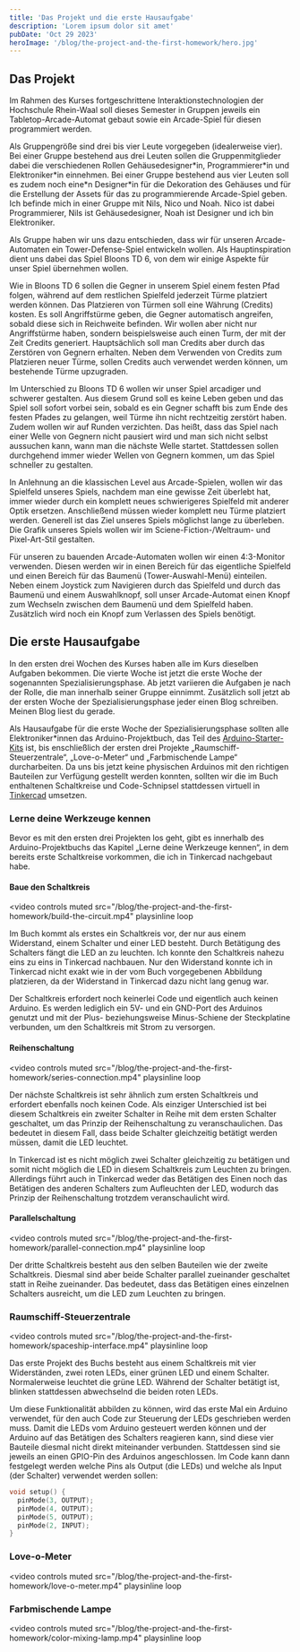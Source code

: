 ```yaml
---
title: 'Das Projekt und die erste Hausaufgabe'
description: 'Lorem ipsum dolor sit amet'
pubDate: 'Oct 29 2023'
heroImage: '/blog/the-project-and-the-first-homework/hero.jpg'
---
```


## Das Projekt

Im Rahmen des Kurses fortgeschrittene Interaktionstechnologien der Hochschule
Rhein-Waal soll dieses Semester in Gruppen jeweils ein Tabletop-Arcade-Automat
gebaut sowie ein Arcade-Spiel für diesen programmiert werden.

Als Gruppengröße sind drei bis vier Leute vorgegeben (idealerweise vier). Bei
einer Gruppe bestehend aus drei Leuten sollen die Gruppenmitglieder dabei die
verschiedenen Rollen Gehäusedesigner\*in, Programmierer\*in und Elektroniker\*in
einnehmen. Bei einer Gruppe bestehend aus vier Leuten soll es zudem noch eine\*n
Designer\*in für die Dekoration des Gehäuses und für die Erstellung der Assets
für das zu programmierende Arcade-Spiel geben. Ich befinde mich in einer Gruppe
mit Nils, Nico und Noah. Nico ist dabei Programmierer, Nils ist Gehäusedesigner,
Noah ist Designer und ich bin Elektroniker.

Als Gruppe haben wir uns dazu entschieden, dass wir für unseren Arcade-Automaten
ein Tower-Defense-Spiel entwickeln wollen. Als Hauptinspiration dient uns
dabei das Spiel Bloons TD 6, von dem wir einige Aspekte für unser Spiel
übernehmen wollen.

Wie in Bloons TD 6 sollen die Gegner in unserem Spiel einem festen Pfad folgen,
während auf dem restlichen Spielfeld jederzeit Türme platziert werden können.
Das Platzieren von Türmen soll eine Währung (Credits) kosten. Es soll
Angriffstürme geben, die Gegner automatisch angreifen, sobald diese sich in
Reichweite befinden. Wir wollen aber nicht nur Angriffstürme haben, sondern
beispielsweise auch einen Turm, der mit der Zeit Credits generiert.
Hauptsächlich soll man Credits aber durch das Zerstören von Gegnern erhalten.
Neben dem Verwenden von Credits zum Platzieren neuer Türme, sollen Credits auch
verwendet werden können, um bestehende Türme upzugraden.

Im Unterschied zu Bloons TD 6 wollen wir unser Spiel arcadiger und schwerer
gestalten. Aus diesem Grund soll es keine Leben geben und das Spiel soll sofort
vorbei sein, sobald es ein Gegner schafft bis zum Ende des festen Pfades zu
gelangen, weil Türme ihn nicht rechtzeitig zerstört haben. Zudem wollen wir auf
Runden verzichten. Das heißt, dass das Spiel nach einer Welle von Gegnern nicht
pausiert wird und man sich nicht selbst aussuchen kann, wann man die nächste
Welle startet. Stattdessen sollen durchgehend immer wieder Wellen von Gegnern
kommen, um das Spiel schneller zu gestalten.

In Anlehnung an die klassischen Level aus Arcade-Spielen, wollen wir das
Spielfeld unseres Spiels, nachdem man eine gewisse Zeit überlebt hat, immer
wieder durch ein komplett neues schwierigeres Spielfeld mit anderer Optik
ersetzen. Anschließend müssen wieder komplett neu Türme platziert werden.
Generell ist das Ziel unseres Spiels möglichst lange zu überleben. Die Grafik
unseres Spiels wollen wir im Sciene-Fiction-/Weltraum- und Pixel-Art-Stil
gestalten.

Für unseren zu bauenden Arcade-Automaten wollen wir einen 4:3-Monitor verwenden.
Diesen werden wir in einen Bereich für das eigentliche Spielfeld und einen
Bereich für das Baumenü (Tower-Auswahl-Menü) einteilen. Neben einem Joystick
zum Navigieren durch das Spielfeld und durch das Baumenü und einem Auswahlknopf,
soll unser Arcade-Automat einen Knopf zum Wechseln zwischen dem Baumenü und
dem Spielfeld haben. Zusätzlich wird noch ein Knopf zum Verlassen des Spiels
benötigt.

## Die erste Hausaufgabe

In den ersten drei Wochen des Kurses haben alle im Kurs dieselben Aufgaben
bekommen. Die vierte Woche ist jetzt die erste Woche der sogenannten
Spezialisierungsphase. Ab jetzt variieren die Aufgaben je nach der Rolle, die
man innerhalb seiner Gruppe einnimmt. Zusätzlich soll jetzt ab der ersten Woche
der Spezialisierungsphase jeder einen Blog schreiben. Meinen Blog liest du
gerade.

Als Hausaufgabe für die erste Woche der Spezialisierungsphase sollten alle
Elektroniker\*innen das Arduino-Projektbuch, das Teil des
[Arduino-Starter-Kits](https://store.arduino.cc/products/arduino-starter-kit-multi-language?variant=35642516308119)
ist, bis enschließlich der ersten drei Projekte „Raumschiff-Steuerzentrale“,
„Love-o-Meter“ und „Farbmischende Lampe“ durcharbeiten. Da uns bis jetzt keine
physischen Arduinos mit den richtigen Bauteilen zur Verfügung gestellt werden
konnten, sollten wir die im Buch enthaltenen Schaltkreise und Code-Schnipsel
stattdessen virtuell in [Tinkercad](https://www.tinkercad.com/circuits)
umsetzen.

### Lerne deine Werkzeuge kennen

Bevor es mit den ersten drei Projekten los geht, gibt es innerhalb des
Arduino-Projektbuchs das Kapitel „Lerne deine Werkzeuge kennen“, in dem bereits
erste Schaltkreise vorkommen, die ich in Tinkercad nachgebaut habe.

#### Baue den Schaltkreis

<video
  controls
  muted
  src="/blog/the-project-and-the-first-homework/build-the-circuit.mp4"
  playsinline
  loop
></video>

Im Buch kommt als erstes ein Schaltkreis vor, der nur aus einem Widerstand,
einem Schalter und einer LED besteht. Durch Betätigung des Schalters fängt die
LED an zu leuchten. Ich konnte den Schaltkreis nahezu eins zu eins in Tinkercad
nachbauen. Nur den Widerstand konnte ich in Tinkercad nicht exakt wie in der vom
Buch vorgegebenen Abbildung platzieren, da der Widerstand in Tinkercad dazu
nicht lang genug war.

Der Schaltkreis erfordert noch keinerlei Code und eigentlich auch keinen
Arduino. Es werden lediglich ein 5V- und ein GND-Port des Arduinos
genutzt und mit der Plus- beziehungsweise Minus-Schiene der Steckplatine
verbunden, um den Schaltkreis mit Strom zu versorgen.

#### Reihenschaltung

<video
  controls
  muted
  src="/blog/the-project-and-the-first-homework/series-connection.mp4"
  playsinline
  loop
></video>

Der nächste Schaltkreis ist sehr ähnlich zum ersten Schaltkreis und erfordert
ebenfalls noch keinen Code. Als einziger Unterschied ist bei diesem Schaltkreis
ein zweiter Schalter in Reihe mit dem ersten Schalter geschaltet, um das
Prinzip der Reihenschaltung zu veranschaulichen. Das bedeutet in diesem Fall,
dass beide Schalter gleichzeitig betätigt werden müssen, damit die LED leuchtet.

In Tinkercad ist es nicht möglich zwei Schalter gleichzeitig zu betätigen und
somit nicht möglich die LED in diesem Schaltkreis zum Leuchten zu bringen. 
Allerdings führt auch in Tinkercad weder das Betätigen des Einen noch das
Betätigen des anderen Schalters zum Aufleuchten der LED, wodurch das Prinzip
der Reihenschaltung trotzdem veranschaulicht wird.

#### Parallelschaltung

<video
  controls
  muted
  src="/blog/the-project-and-the-first-homework/parallel-connection.mp4"
  playsinline
  loop
></video>

Der dritte Schaltkreis besteht aus den selben Bauteilen wie der zweite
Schaltkreis. Diesmal sind aber beide Schalter parallel zueinander geschaltet
statt in Reihe zueinander. Das bedeutet, dass das Betätigen eines einzelnen
Schalters ausreicht, um die LED zum Leuchten zu bringen.

### Raumschiff-Steuerzentrale

<video
  controls
  muted
  src="/blog/the-project-and-the-first-homework/spaceship-interface.mp4"
  playsinline
  loop
></video>

Das erste Projekt des Buchs besteht aus einem Schaltkreis mit vier Widerständen,
zwei roten LEDs, einer grünen LED und einem Schalter. Normalerweise leuchtet
die grüne LED. Während der Schalter betätigt ist, blinken stattdessen
abwechselnd die beiden roten LEDs.

Um diese Funktionalität abbilden zu können, wird das erste Mal ein Arduino
verwendet, für den auch Code zur Steuerung der LEDs geschrieben werden muss.
Damit die LEDs vom Arduino gesteuert werden können und der Arduino auf das
Betätigen des Schalters reagieren kann, sind diese vier Bauteile diesmal nicht
direkt miteinander verbunden. Stattdessen sind sie jeweils an einen GPIO-Pin des
Arduinos angeschlossen. Im Code kann dann festgelegt werden welche Pins als
Output (die LEDs) und welche als Input (der Schalter) verwendet werden sollen:

```cpp
void setup() {
  pinMode(3, OUTPUT);
  pinMode(4, OUTPUT);
  pinMode(5, OUTPUT);
  pinMode(2, INPUT);
}
```

### Love-o-Meter

<video
  controls
  muted
  src="/blog/the-project-and-the-first-homework/love-o-meter.mp4"
  playsinline
  loop
></video>

### Farbmischende Lampe

<video
  controls
  muted
  src="/blog/the-project-and-the-first-homework/color-mixing-lamp.mp4"
  playsinline
  loop
></video>
